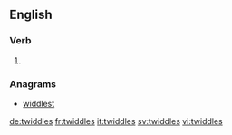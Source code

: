 
==English==

===Verb===
{{head|en}}

# {{en-third-person singular of|twiddle}}

===Anagrams===
* [[widdlest#English|widdlest]]

[[de:twiddles]]
[[fr:twiddles]]
[[it:twiddles]]
[[sv:twiddles]]
[[vi:twiddles]]